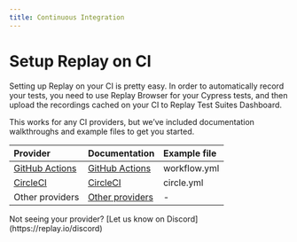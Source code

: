 ```yaml
---
title: Continuous Integration
---
```


# Setup Replay on CI

Setting up Replay on your CI is pretty easy. In order to automatically record your tests, you need to use Replay Browser for your Cypress tests, and then upload the recordings cached on your CI to Replay Test Suites Dashboard.

This works for any CI providers, but we’ve included documentation walkthroughs and example files to get you started.

| Provider   | Documentation | Example file |
| :----- | :----- | :----- |
| [GitHub Actions](https://github.com/features/actions) | [GitHub Actions](/test-suites/cypress/ci-environments/github) |   workflow.yml |
| [CircleCI](https://circleci.com/) | [CircleCI](/test-suites/cypress/ci-environments/circle-ci)  |  circle.yml |
| Other providers | [Other providers](/test-suites/cypress/ci-environments/using-other-ci-providers)  | - |

<Callout type="info" emoji="❓">
Not seeing your provider? [Let us know on Discord](https://replay.io/discord)
</Callout>